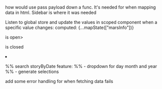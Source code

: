 how would use pass payload down a func. It's needed for when mapping data in html. Sidebar is where it was needed

Listen to global store and update the values in scoped component when a specific value changes:
computed: {...mapState(["marsInfo"])}

<p v-if="isOpen">is open></p>
<p v-else>is closed</p>
<li v-for='detail in details'>{{detail.main}}</li>

%% search storyByDate feature:
%% - dropdown for day month and year
%%   - generate selections

add some error handling for when fetching data fails

<style scoped> to limit css to file

pass props ~ :title or v-bind:title
declare types ~ props: {days: {type: String}}

= create alias for yarn serve =
= need to get vue plugs for vim =
= get commenting out working for vue = 
= make my snippets work for vue files =

%% = countdown lib =
= dataOfTheDay needs to be lifted. We could use some state management lib =

=== Vuex ===
ref: https://blog.logrocket.com/using-vuex-4-with-vue-3/
doc Vuex.Store: https://vuex.vuejs.org/api/#vuex-store
modules: muliple store
mutation: Mutation methods must be synchronous
getter:
  // use getter to get only certain values from API...
  // getters: { // here for reference
  //   doubleCount: (state) => {
  //     return state.count * 2;
  //   },
using getters in vue component example:
       computed: {...Vuex.mapGetters(["doubleCount"]) }//in html put: {{doubleCount}}
actions: for asynchronous
actions example:
  mutations: {
    selectDate(state, payload) {
      state.count = payload;
    },
  },
  actions: {
    async getDataByDate({commit, state}) {
        const storyByDate = await fetchStoryByDate();
    context.commit("selectDate", storyByDate);
    }
  }
use dispatch in component to call action: this.$store.dispatch("getAnswer");


=== terminology ===
mounted: componentDidMount
created: componentWillMount good for async operations
 example ~ created: async function () {
            this.dataOfTheDay = await fetchDataOfTheDay();
           },
watch: useEffect
computed: static function - no async here, caches results. (other than that it's same as method)
computed is by default getter-only but you have a setter: computed: { fullName: {get: ..., set: ...}}
method: template will ref to functions within, does not cache and runs always on re-render

watch vs computed for observing:
watch is an imparative approach imparatively (angular approach). Update data() prop based on another prop in data(). watch is mostly good for async operations.
computed simply returns props and is reactive on state change

@click="getStoryByDate()"
@hover: onHover
if in template: <div v-if="users">{{ users }}</div> user is in return statement

vue 2:  <h1 slot="header">Title</h1>
vue 3:  <template #header>

vue add @vue/typescript

seperate fetching fuctions out into seperate file

%% do this to call method:
%% /* this.fetchSolData(); */

set up functionality to query data for:
- mars pressure sol
https://api.nasa.gov/insight_weather/?api_key=DEMO_KEY&feedtype=json&ver=1.0
- picture taken by date (search by date. Use a library for this)
- https://api.nasa.gov/planetary/apod?api_key=DEMO_KEY&date=2021-04-07

make all the features work before styling
all querying will be in a seperate directory

responsiveness
= elon animate it =

make sure I use tailwind
= make sure tailwind is working =

= create reusable component =

= wrapper comp =
= <slot /> = children in react =
= creating container =

keep hello world for ref
https://api.nasa.gov/
